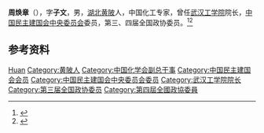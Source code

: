 {{Otheruses|other=名为周子文的其他人物|周子文}}

'''周焕章'''（{{bd|1897年||1973年}}），字'''子文'''，男，[[湖北|湖北]][[黄陂区|黄陂]]人，中国化工专家，曾任[[武汉工学院|武汉工学院]]院长，[[中国民主建国会中央委员会|中国民主建国会中央委员会]]委员，第三、四届全国政协委员。<ref>{{Cite book|title=中华人民共和国职官志|author=何虎生, 李耀东, 向常福主编|publisher=中国社会出版社|year=2003|isbn=9787800883934|location=北京|pages=}}</ref><ref>{{Cite book|title=历届全国政协委员人名辞典|author=|publisher=中国国际广播出版社|year=1996|isbn=9787507813746|location=北京|pages=286}}</ref>

== 参考资料 ==
{{reflist}}

{{中国人物小作品}}
{{Navboxes 
| title  = 周焕章在[[中国化学会|中国化学会]]的职务
| list1  =
{{中国化学会第八届理事会}}
{{中国化学会第九届理事会}}
}}
{{Navboxes 
| title  = 周焕章在[[中国科学技术协会|中国科学技术协会]]的职务
| list1  =
{{中华人民共和国科学技术协会第一届全国委员会}}
}}

{{Authority control}}
{{DEFAULTSORT:Zhou周}}
[[Category:周姓|Huan]]
[[Category:黄陂人|Category:黄陂人]]
[[Category:中国化学会副总干事|Category:中国化学会副总干事]]
[[Category:中国民主建国会会员|Category:中国民主建国会会员]]
[[Category:中国民主建国会中央委员会委员|Category:中国民主建国会中央委员会委员]]
[[Category:武汉工学院院长|Category:武汉工学院院长]]
[[Category:第三届全国政协委员|Category:第三届全国政协委员]]
[[Category:第四屆全國政協委員|Category:第四屆全國政協委員]]